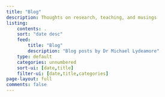 ```yaml
---
title: "Blog"
description: Thoughts on research, teaching, and musings
listing:
    contents: .
    sort: "date desc"
    feed:
        title: "Blog"
        description: "Blog posts by Dr Michael Lydeamore"
    type: default
    categories: unnumbered
    sort-ui: [date,title]
    filter-ui: [date,title,categories]
page-layout: full
comments: false
---
```

